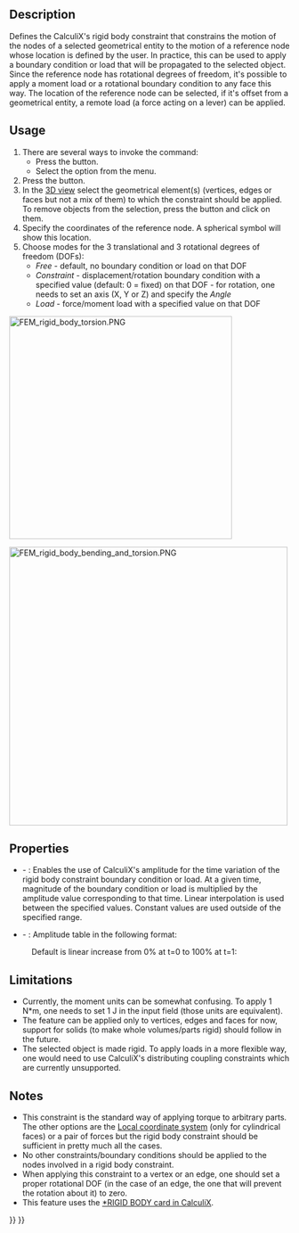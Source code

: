 <languages/>
<translate>

<!--T:1-->
{{Docnav
|[[FEM_ConstraintFixed|Constraint fixed]]
|[[FEM_ConstraintDisplacement|Constraint displacement]]
|[[FEM_Workbench|FEM]]
|IconL=FEM_ConstraintFixed.svg
|IconR=FEM_ConstraintDisplacement.svg
|IconC=Workbench_FEM.svg
}}

<!--T:2-->
{{GuiCommandContainer|
{{GuiCommand
|Name=FEM ConstraintRigidBody
|MenuLocation=Model → Mechanical Boundary Conditions and Loads → Rigid Body Constraint
|Workbenches=[[FEM_Workbench|FEM]]
|Version=1.0
|SeeAlso=[[FEM_ConstraintDisplacement|FEM Constraint displacement]]
}}
{{GuiCommandFemInfo
|Solvers=CalculiX
}}
}}

==Description== <!--T:3-->


<!--T:4-->
Defines the CalculiX's rigid body constraint that constrains the motion of the nodes of a selected geometrical entity to the motion of a reference node whose location is defined by the user. In practice, this can be used to apply a boundary condition or load that will be propagated to the selected object. Since the reference node has rotational degrees of freedom, it's possible to apply a moment load or a rotational boundary condition to any face this way. The location of the reference node can be selected, if it's offset from a geometrical entity, a remote load (a force acting on a lever) can be applied.

==Usage== <!--T:5-->


<!--T:6-->
# There are several ways to invoke the command:
#* Press the {{Button|[[Image:FEM_ConstraintRigidBody.svg|16px]] [[FEM_ConstraintRigidBody|Rigid Body Constraint]]}} button.
#* Select the {{MenuCommand|Model → Mechanical Boundary Conditions and Loads → [[Image:FEM_ConstraintRigidBody.svg|16px]] Rigid Body Constraint}} option from the menu.
# Press the {{Button|Add}} button.
# In the [[3D_view|3D view]] select the geometrical element(s) (vertices, edges or faces but not a mix of them) to which the constraint should be applied. To remove objects from the selection, press the {{Button|Remove}} button and click on them.
# Specify the coordinates of the reference node. A spherical symbol will show this location.
# Choose modes for the 3 translational and 3 rotational degrees of freedom (DOFs):
#* ''Free'' - default, no boundary condition or load on that DOF
#* ''Constraint'' - displacement/rotation boundary condition with a specified value (default: 0 = fixed) on that DOF - for rotation, one needs to set an axis (X, Y or Z) and specify the ''Angle''
#* ''Load'' - force/moment load with a specified value on that DOF

</translate>
[[Image:FEM_rigid_body_torsion.PNG|400px]]
<translate>
<!--T:12-->
{{Caption|Cantilever beam subjected to torsion. Green pins show the face to which rigid body constraint is applied, large green sphere is a reference node. Moment is defined in the proper axis.}}

</translate>
[[Image:FEM_rigid_body_bending_and_torsion.PNG|500px]]
<translate>
<!--T:13-->
{{Caption|Cantilever beam subjected to combined loading (bending and torsion) via so-called remote force. Reference node is offset from a beam and a force pointing downwards is applied to it.}}

==Properties== <!--T:14-->

<!--T:15-->
* {{PropertyData|Enable Amplitude}} - {{Version|1.1}}: Enables the use of CalculiX's amplitude for the time variation of the rigid body constraint boundary condition or load. At a given time, magnitude of the boundary condition or load is multiplied by the amplitude value corresponding to that time. Linear interpolation is used between the specified values. Constant values are used outside of the specified range.
* {{PropertyData|Amplitude Values}} - {{Version|1.1}}: Amplitude table in the following format:

</translate>
: {{Code|lang=text|code=
time_1, amplitude_value_1
...
}}
<translate>

<!--T:16-->
: Default is linear increase from 0% at t=0 to 100% at t=1:

</translate>
: {{Code|lang=text|code=
0, 0
1, 1
}}
<translate>

==Limitations== <!--T:7-->


<!--T:8-->
* Currently, the moment units can be somewhat confusing. To apply 1 N*m, one needs to set 1 J in the input field (those units are equivalent).
* The feature can be applied only to vertices, edges and faces for now, support for solids (to make whole volumes/parts rigid) should follow in the future.
* The selected object is made rigid. To apply loads in a more flexible way, one would need to use CalculiX's distributing coupling constraints which are currently unsupported.

==Notes== <!--T:9--> 

<!--T:10-->
* This constraint is the standard way of applying torque to arbitrary parts. The other options are the [[FEM_ConstraintTransform|Local coordinate system]] (only for cylindrical faces) or a pair of forces but the rigid body constraint should be sufficient in pretty much all the cases.
* No other constraints/boundary conditions should be applied to the nodes involved in a rigid body constraint.
* When applying this constraint to a vertex or an edge, one should set a proper rotational DOF (in the case of an edge, the one that will prevent the rotation about it) to zero.
* This feature uses the [https://web.mit.edu/calculix_v2.7/CalculiX/ccx_2.7/doc/ccx/node236.html *RIGID BODY card in CalculiX].



<!--T:11-->
{{Docnav
|[[FEM_ConstraintFixed|Constraint fixed]]
|[[FEM_ConstraintDisplacement|Constraint displacement]]
|[[FEM_Workbench|FEM]]
|IconL=FEM_ConstraintFixed.svg
|IconR=FEM_ConstraintDisplacement.svg
|IconC=Workbench_FEM.svg
}}

</translate>
{{FEM Tools navi{{#translation:}}}}
{{Userdocnavi{{#translation:}}}}